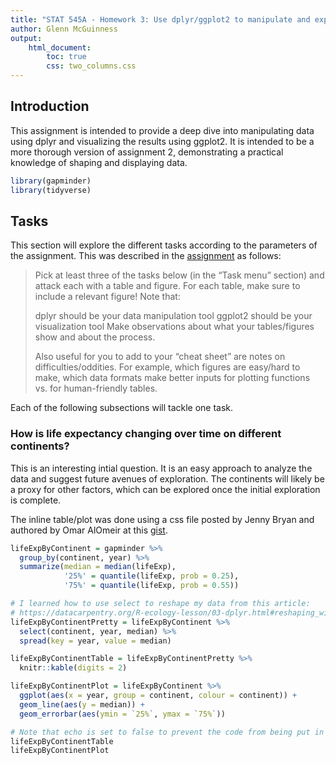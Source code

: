 ```yaml
---
title: "STAT 545A - Homework 3: Use dplyr/ggplot2 to manipulate and explore data"
author: Glenn McGuinness
output: 
    html_document:
        toc: true
        css: two_columns.css
---
```


## Introduction

This assignment is intended to provide a deep dive into manipulating data using dplyr and visualizing the results using ggplot2. It is intended to be a more thorough version of assignment 2, demonstrating a practical knowledge of shaping and displaying data.

```r
library(gapminder)
library(tidyverse)
```

## Tasks

This section will explore the different tasks according to the parameters of the assignment. This was described in the [assignment](http://stat545.com/Classroom/assignments/hw03/hw03.html) as follows:

> Pick at least three of the tasks below (in the “Task menu” section) and attack each with a table and figure. For each table, make sure to include a relevant figure! Note that:
>
> dplyr should be your data manipulation tool
> ggplot2 should be your visualization tool
> Make observations about what your tables/figures show and about the process.
> 
> Also useful for you to add to your “cheat sheet” are notes on difficulties/oddities. For example, which figures are easy/hard to make, which data formats make better inputs for plotting functions vs. for human-friendly tables.

Each of the following subsections will tackle one task.

### How is life expectancy changing over time on different continents?

This is an interesting intial question. It is an easy approach to analyze the data and suggest future avenues of exploration. The continents will likely be a proxy for other factors, which can be explored once the initial exploration is complete.

The inline table/plot was done using a css file posted by Jenny Bryan and authored by Omar AlOmeir at this [gist](https://gist.github.com/jennybc/e9e9aba6ba18c72cec26#file-2015-03-02_plot-next-to-table-rmd).

```r
lifeExpByContinent = gapminder %>%
  group_by(continent, year) %>%
  summarize(median = median(lifeExp),
            '25%' = quantile(lifeExp, prob = 0.25),
            '75%' = quantile(lifeExp, prob = 0.55))

# I learned how to use select to reshape my data from this article:
# https://datacarpentry.org/R-ecology-lesson/03-dplyr.html#reshaping_with_gather_and_spread
lifeExpByContinentPretty = lifeExpByContinent %>%
  select(continent, year, median) %>%
  spread(key = year, value = median)

lifeExpByContinentTable = lifeExpByContinentPretty %>%
  knitr::kable(digits = 2)

```

```r
lifeExpByContinentPlot = lifeExpByContinent %>%
  ggplot(aes(x = year, group = continent, colour = continent)) +
  geom_line(aes(y = median)) +
  geom_errorbar(aes(ymin = `25%`, ymax = `75%`))
```

<div class="twoC">
```r
# Note that echo is set to false to prevent the code from being put in the same column as the table or plot
lifeExpByContinentTable
lifeExpByContinentPlot
```
</div>
<div class="clearer"></div>

